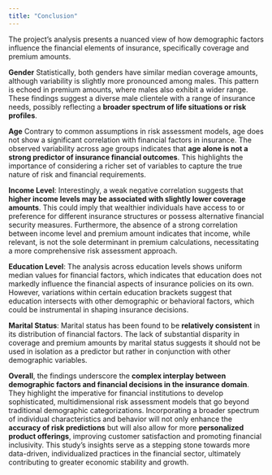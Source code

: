 ```yaml
---
title: "Conclusion"
---
```


The project's analysis presents a nuanced view of how demographic factors influence the financial elements of insurance, specifically coverage and premium amounts.

**Gender** Statistically, both genders have similar median coverage amounts, although variability is slightly more pronounced among males. This pattern is echoed in premium amounts, where males also exhibit a wider range. These findings suggest a diverse male clientele with a range of insurance needs, possibly reflecting a <b>broader spectrum of life situations or risk profiles</b>.

**Age** Contrary to common assumptions in risk assessment models, age does not show a significant correlation with financial factors in insurance. The observed variability across age groups indicates that <b>age alone is not a strong predictor of insurance financial outcomes</b>. This highlights the importance of considering a richer set of variables to capture the true nature of risk and financial requirements.

**Income Level**: Interestingly, a weak negative correlation suggests that <b>higher income levels may be associated with slightly lower coverage amounts</b>. This could imply that wealthier individuals have access to or preference for different insurance structures or possess alternative financial security measures. Furthermore, the absence of a strong correlation between income level and premium amount indicates that income, while relevant, is not the sole determinant in premium calculations, necessitating a more comprehensive risk assessment approach.

**Education Level**: The analysis across education levels shows uniform median values for financial factors, which indicates that education does not markedly influence the financial aspects of insurance policies on its own. However, variations within certain education brackets suggest that education intersects with other demographic or behavioral factors, which could be instrumental in shaping insurance decisions.

**Marital Status**: Marital status has been found to be <b>relatively consistent</b> in its distribution of financial factors. The lack of substantial disparity in coverage and premium amounts by marital status suggests it should not be used in isolation as a predictor but rather in conjunction with other demographic variables.

**Overall**, the findings underscore the <b>complex interplay between demographic factors and financial decisions in the insurance domain</b>. They highlight the imperative for financial institutions to develop sophisticated, multidimensional risk assessment models that go beyond traditional demographic categorizations. Incorporating a broader spectrum of individual characteristics and behavior will not only enhance the <b>accuracy of risk predictions</b> but will also allow for more <b>personalized product offerings</b>, improving customer satisfaction and promoting financial inclusivity. This study's insights serve as a stepping stone towards more data-driven, individualized practices in the financial sector, ultimately contributing to greater economic stability and growth.
